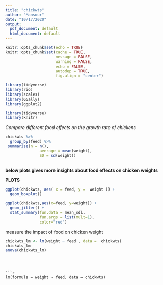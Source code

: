 ```yaml
---
title: "chickwts"
author: "Mansour"
date: "10/17/2020"
output:
  pdf_document: default
  html_document: default
---
```


```r
knitr::opts_chunk$set(echo = TRUE)
knitr::opts_chunk$set(cache = TRUE, 
                      message = FALSE,
                      warning = FALSE,
                      echo = FALSE,
                      autodep = TRUE, 
                      fig.align = "center")

library(tidyverse)
library(rio)
library(scales)
library(GGally)
library(ggplot2)

```

```r

library(tidyverse)
library(knitr)
```

*Compare different food effects on the growth rate of chickens*

```r

chickwts %>% 
  group_by(feed) %>%
 summarise(n = n(),
               average = mean(weight),
               SD = sd(weight))
  
```
**below plots gives more insights about food effects on chicken weights** 



**PLOTS**

```r
ggplot(chickwts, aes( x = feed, y =  weight )) + 
  geom_boxplot()
```



```r
ggplot(chickwts,aes(x=feed, y=weight)) + 
  geom_jitter() + 
  stat_summary(fun.data = mean_sdl,
               fun.args = list(mult=1),
               color="red")
```

measure the impact of food on chicken weight 





```r
chickwts_lm <- lm(weight ~ feed , data =  chickwts)
chickwts_lm
anova(chickwts_lm)

```
  
```



```r
lm(formula = weight ~ feed, data = chickwts)

```

